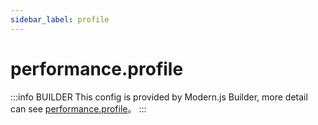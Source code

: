 ```yaml
---
sidebar_label: profile
---
```


# performance.profile

:::info BUILDER
This config is provided by Modern.js Builder, more detail can see [performance.profile](https://modernjs.dev/builder/en/api/config-performance.html#performance-profile)。
:::


<Main />
